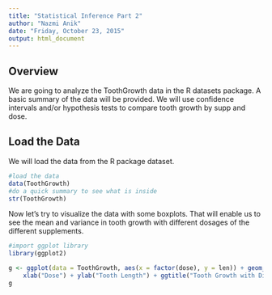 ```yaml
---
title: "Statistical Inference Part 2"
author: "Nazmi Anik"
date: "Friday, October 23, 2015"
output: html_document
---
```


## Overview  

We are going to analyze the ToothGrowth data in the R datasets package. A basic summary of the data will be provided. We will use confidence intervals and/or hypothesis tests to compare tooth growth by supp and dose.  

## Load the Data

We will load the data from the R package dataset.  

```r
#load the data
data(ToothGrowth)
#do a quick summary to see what is inside
str(ToothGrowth)
```

Now let's try to visualize the data with some boxplots. That will enable us to see the mean and variance in tooth growth with different dosages of the different supplements.  

```r
#import ggplot library
library(ggplot2)
```
```r
g <- ggplot(data = ToothGrowth, aes(x = factor(dose), y = len)) + geom_boxplot() + facet_grid(.~supp) + 
    xlab("Dose") + ylab("Tooth Length") + ggtitle("Tooth Growth with Different Supplements")
g
```

